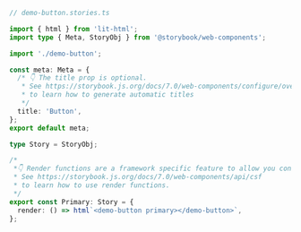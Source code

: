 ```ts
// demo-button.stories.ts

import { html } from 'lit-html';
import type { Meta, StoryObj } from '@storybook/web-components';

import './demo-button';

const meta: Meta = {
  /* 👇 The title prop is optional.
   * See https://storybook.js.org/docs/7.0/web-components/configure/overview#configure-story-loading
   * to learn how to generate automatic titles
   */
  title: 'Button',
};
export default meta;

type Story = StoryObj;

/*
 *👇 Render functions are a framework specific feature to allow you control on how the component renders.
 * See https://storybook.js.org/docs/7.0/web-components/api/csf
 * to learn how to use render functions.
 */
export const Primary: Story = {
  render: () => html`<demo-button primary></demo-button>`,
};
```
